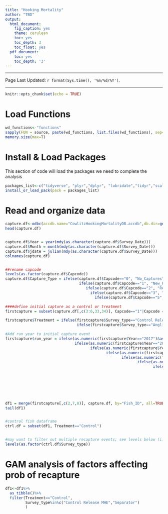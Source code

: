 ```yaml
---
title: "Hooking Mortality"
author: "TBD"
output:
  html_document:
    fig_caption: yes
    theme: cerulean
    toc: yes
    toc_depth: 3
    toc_float: yes
  pdf_document:
    toc: yes
    toc_depth: '3'
---
```


***

Page Last Updated: `r format(Sys.time(), '%m/%d/%Y')`.

***


```r
knitr::opts_chunk$set(echo = TRUE)
```

# Load Functions
```r
wd_functions<-"functions"
sapply(FUN = source, paste(wd_functions, list.files(wd_functions), sep="/"))
memory.size(max=T)
```

# Install & Load Packages
This section of code will load the packages we need to complete the analysis
```r
packages_list<-c("tidyverse", "plyr","dplyr", "lubridate","tidyr","scales","RODBC","MuMIn","RColorBrewer","reshape2","ggplot2","gplots","mgcv","sjPlot","sjmisc","gridExtra","modelr","kableExtra","dataRetrieval") 
install_or_load_pack(pack = packages_list)
```


# Read and organize data
```r
capture.df<-odbc(accdb.name="CowlitzHookingMortalityDB.accdb",db.dir=getwd(),dsn="MS Access Database", sqtable="All Captures Query", fields= "*")
head(capture.df)


capture.df$Year = year(mdy(as.character(capture.df$Survey_Date)))
capture.df$Month = month(mdy(as.character(capture.df$Survey_Date)))
capture.df$jdate = julian(mdy(as.character(capture.df$Survey_Date)))
colnames(capture.df)


##rename capcode
levels(as.factor(capture.df$Capcode))
capture.df$Capture_Type = ifelse(capture.df$Capcode=="0", "No_Captures",
                                 ifelse(capture.df$Capcode=="1", "New_Fish",
                                    ifelse(capture.df$Capcode=="2", "Recapture",
                                      ifelse(capture.df$Capcode=="3", "Natural_Origin",
                                        ifelse(capture.df$Capcode=="5", "New_Fish","Lost"))))) #all variants of Capcode 4 were lost (we may want to differentiate for some analyses)

####define initial capture as a control or treatment
firstcapture = subset(capture.df[,c(3:6,33,34)], Capcode=="1"|Capcode =="5")  #these are initial captures and excludes Capcode 3s and 4s                                  

firstcapture$Treatment = ifelse(firstcapture$Survey_type=="Control Release TP"|firstcapture$Survey_type=="Control Release MHE"|firstcapture$Survey_type=="Control Recycle", "Control",
                                ifelse(firstcapture$Survey_type=="Angling", "Treatment","Other"))

#Add run year to initial capture event
firstcapture$run_year = ifelse(as.numeric(firstcapture$Year=="2017")&as.numeric(firstcapture$Month>8)&firstcapture$SpeciesCode=="COHO","2017",
                               ifelse(as.numeric(firstcapture$Year=="2018")&as.numeric(firstcapture$Month<5)&firstcapture$SpeciesCode=="COHO","2017",
                                      ifelse(as.numeric(firstcapture$Year=="2018")&as.numeric(firstcapture$Month>8)&firstcapture$SpeciesCode=="COHO","2018",
                                             ifelse(as.numeric(firstcapture$Year=="2019")&as.numeric(firstcapture$Month<5)&firstcapture$SpeciesCode=="COHO","2018",
                                                    ifelse(as.numeric(firstcapture$Year=="2019")&as.numeric(firstcapture$Month>8)&firstcapture$SpeciesCode=="COHO","2019",
                                                           ifelse(as.numeric(firstcapture$Year=="2020")&as.numeric(firstcapture$Month<5)&firstcapture$SpeciesCode=="COHO","2019",
                                                                  ifelse(as.numeric(firstcapture$Year=="2017")&firstcapture$SpeciesCode=="STLHD","2017",
                                                                         ifelse(as.numeric(firstcapture$Year=="2018")&firstcapture$SpeciesCode=="STLHD","2018",
                                                                                ifelse(as.numeric(firstcapture$Year=="2019")&firstcapture$SpeciesCode=="STLHD","2019",
                                                                                       ifelse(as.numeric(firstcapture$Year=="2020")&as.numeric(firstcapture$Month<2)&firstcapture$SpeciesCode=="STLHD","2019",
                                                                                              ifelse(as.numeric(firstcapture$Year=="2020")&as.numeric(firstcapture$Month>2)&firstcapture$SpeciesCode=="STLHD","2020",as.numeric(firstcapture$Year))))))))))))



df1 = merge(firstcapture[,c(2,7,8)], capture.df, by="Fish_ID", all=TRUE) 
tail(df1)


#control fish dataframe
ctrl.df = subset(df1, Treatment=="Control")


#may want to filter out multiple recapture events; see levels below (i.e. seperator + brood)
levels(as.factor(ctrl.df$Survey_type))

```

# GAM analysis of factors affecting prob of recapture
```r
df1<-df1%>%
  as_tibble()%>%
  filter(Treatment=="Control",
         Survey_type%in%c("Control Release MHE","Separator")
         )

```
